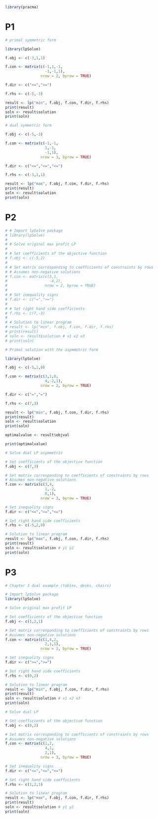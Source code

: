 ```r
library(pracma)
```

# P1

```r
# primal symmetric form

library(lpSolve)

f.obj <- c(-3,1,1)

f.con <- matrix(c(-1,1,-1,
                  -1,-1,1),
                nrow = 2, byrow = TRUE)

f.dir <- c(">=",">=")

f.rhs <- c(-5,-3)

result <- lp("min", f.obj, f.con, f.dir, f.rhs)
print(result)
soln <- result$solution
print(soln)
```

```r
# dual symmetric form

f.obj <- c(-5,-3)

f.con <- matrix(c(-1,-1,
                  1,-1,
                  -1,1),
                nrow = 3, byrow = TRUE)

f.dir <- c("<=","<=","<=")

f.rhs <- c(-3,1,1)

result <- lp("max", f.obj, f.con, f.dir, f.rhs)
print(result)
soln <- result$solution
print(soln)
```

# P2

```r

# # Import lpSolve package
# library(lpSolve)
# 
# # Solve original max profit LP
# 
# # Set coefficients of the objective function
# f.obj <- c(-5,2)
# 
# # Set matrix corresponding to coefficients of constraints by rows
# # Assumes non-negative solutions
# f.con <- matrix(c(3,1,
#                   -4,2),
#                 nrow = 2, byrow = TRUE)
# 
# # Set inequality signs
# f.dir <- c("=",">=")
# 
# # Set right hand side coefficients
# f.rhs <- c(7,-3)
# 
# # Solution to linear program
# result <- lp("min", f.obj, f.con, f.dir, f.rhs)
# print(result)
# soln <- result$solution # x1 x2 x3
# print(soln)
```

```r
# Primal solution with the asymmetric form

library(lpSolve)

f.obj <- c(-5,2,0)

f.con <- matrix(c(3,1,0,
                  4,-2,1),
                nrow = 2, byrow = TRUE)

f.dir <- c("=","=")

f.rhs <- c(7,3)

result <- lp("min", f.obj, f.con, f.dir, f.rhs)
print(result)
soln <- result$solution
print(soln)

optimalvalue <- result$objval

print(optimalvalue)
```

```r
# Solve dual LP asymmetric

# Set coefficients of the objective function
f.obj <- c(7,3)

# Set matrix corresponding to coefficients of constraints by rows
# Assumes non-negative solutions
f.con <- matrix(c(3,4,
                  1,-2,
                  0,1),
                nrow = 3, byrow = TRUE)

# Set inequality signs
f.dir <- c("<=","<=","<=")

# Set right hand side coefficients
f.rhs <- c(-5,2,0)

# Solution to linear program
result <- lp("max", f.obj, f.con, f.dir, f.rhs)
print(result)
soln <- result$solution # y1 y2
print(soln)
```

# P3

```r
# Chapter 3 dual example (tables, desks, chairs)

# Import lpSolve package
library(lpSolve)

# Solve original max profit LP

# Set coefficients of the objective function
f.obj <- c(1,2,1)

# Set matrix corresponding to coefficients of constraints by rows
# Assumes non-negative solutions
f.con <- matrix(c(1,4,2,
                  2,1,1),
                nrow = 2, byrow = TRUE)

# Set inequality signs
f.dir <- c(">=",">=")

# Set right hand side coefficients
f.rhs <- c(0,2)

# Solution to linear program
result <- lp("min", f.obj, f.con, f.dir, f.rhs)
print(result)
soln <- result$solution # x1 x2 x3
print(soln)
```

```r
# Solve dual LP

# Set coefficients of the objective function
f.obj <- c(0,2)

# Set matrix corresponding to coefficients of constraints by rows
# Assumes non-negative solutions
f.con <- matrix(c(1,2,
                  4,1,
                  2,1),
                nrow = 3, byrow = TRUE)

# Set inequality signs
f.dir <- c("<=","<=","<=")

# Set right hand side coefficients
f.rhs <- c(1,2,1)

# Solution to linear program
result <- lp("max", f.obj, f.con, f.dir, f.rhs)
print(result)
soln <- result$solution # y1 y2
print(soln)
```